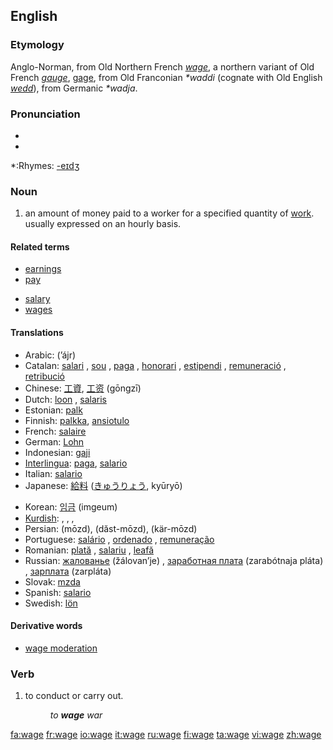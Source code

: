 {{see|Wage}}
{{wikipedia}}
==English==

===Etymology===
Anglo-Norman, from Old Northern French ''[[wage]]'', a northern variant of Old French ''[[gauge]]'', [[gage]], from Old Franconian ''*waddi'' (cognate with Old English ''[[wedd]]''), from Germanic ''*wadja''.

===Pronunciation===
*{{IPA|/weɪʤ/}}
*{{audio|en-us-wage.ogg|Audio (US)}}

*:Rhymes: [[Rhymes:English:-eɪdʒ|-eɪdʒ]]

===Noun===
{{en-noun}}

# an amount of money paid to a worker for a specified quantity of [[Wikipedia:Labour (economics)|work]]. usually expressed on an hourly basis.

====Related terms====
{{top}}
*[[earnings]]
*[[pay]]
{{mid}}
*[[salary]]
*[[wages]]
{{bottom}}

====Translations====
{{top}}
*Arabic: {{ARchar|[[اجر]]}} (’ájr) {{m}}
*Catalan: [[salari]] {{m}}, [[sou]] {{m}}, [[paga]] {{f}}, [[honorari]] {{m}}, [[estipendi]] {{m}}, [[remuneració]] {{f}}, [[retribució]] {{f}}
*Chinese: [[工資]], [[工资]] (gōngzī)
*Dutch: [[loon]] {{n}}, [[salaris]] {{n}}
*Estonian: [[palk]]
*Finnish: [[palkka]], [[ansiotulo]]
*French: [[salaire]] {{m}}
*German: [[Lohn]] {{m}}
*Indonesian: [[gaji]]
*[[Interlingua]]: [[paga]], [[salario]]
*Italian: [[salario]] {{m}}
*Japanese: [[給料]] ([[きゅうりょう]], kyūryō)
{{mid}}
*Korean: [[임금]] (imgeum)
*[[Kurdish]]: {{trad|ku|meaş}} {{m}}, {{trad|ku|miz}} {{m}}, {{trad|ku|muçe}} {{m}}, {{trad|ku|destheq}} {{f}}
*Persian: {{FAchar|[[مزد]]}} (mōzd), {{FAchar|[[دست‌مزد]]}} (dăst-mōzd), {{FAchar|[[کارمزد]]}} (kär-mōzd)
*Portuguese: [[salário]] {{m}}, [[ordenado]] {{m}}, [[remuneração]] {{f}}
*Romanian: [[plată]] {{f}}, [[salariu]] {{n}}, [[leafă]] {{f}}
*Russian: [[жалованье]] (žálovan’je) {{n}}, [[заработная плата]] (zarabótnaja pláta) {{f}}, [[зарплата]] (zarpláta) {{f}} {{italbrac|coll.}}
*Slovak: [[mzda#Slovak|mzda]] {{f}}
*Spanish: [[salario]] {{m}}
*Swedish: [[lön]] {{c}}
{{bottom}}

====Derivative words====
*[[wage moderation]]

===Verb===
{{en-verb|wag|ing}}

# to conduct or carry out.
#: ''to '''wage''' war''

[[fa:wage]]
[[fr:wage]]
[[io:wage]]
[[it:wage]]
[[ru:wage]]
[[fi:wage]]
[[ta:wage]]
[[vi:wage]]
[[zh:wage]]